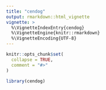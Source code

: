 ```yaml
---
title: "cendog"
output: rmarkdown::html_vignette
vignette: >
  %\VignetteIndexEntry{cendog}
  %\VignetteEngine{knitr::rmarkdown}
  %\VignetteEncoding{UTF-8}
---
```


```r
knitr::opts_chunk$set(
  collapse = TRUE,
  comment = "#>"
)
```

```r
library(cendog)
```







